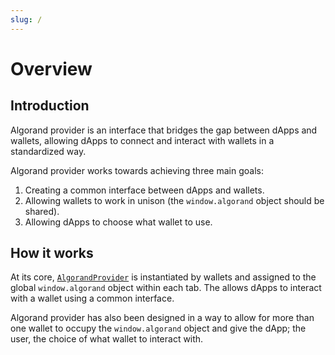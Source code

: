 ```yaml
---
slug: /
---
```



# Overview

<TOCInline
  maxHeadingLevel={4}
  toc={toc}
/>

## Introduction

Algorand provider is an interface that bridges the gap between dApps and wallets, allowing dApps to connect and interact with wallets in a standardized way.

Algorand provider works towards achieving three main goals:

1. Creating a common interface between dApps and wallets.
2. Allowing wallets to work in unison (the `window.algorand` object should be shared).
3. Allowing dApps to choose what wallet to use.

## How it works

At its core, [`AlgorandProvider`](api-reference/algorand-provider) is instantiated by wallets and assigned to the global `window.algorand` object within each tab. The allows dApps to interact with a wallet using a common interface.

Algorand provider has also been designed in a way to allow for more than one wallet to occupy the `window.algorand` object and give the dApp; the user, the choice of what wallet to interact with.
